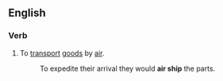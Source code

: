 {{also|airship}}

==English==

===Verb===
{{en-verb}}

# To [[transport]] [[goods]] by [[air]].
#: To expedite their arrival they would '''air ship''' the parts.